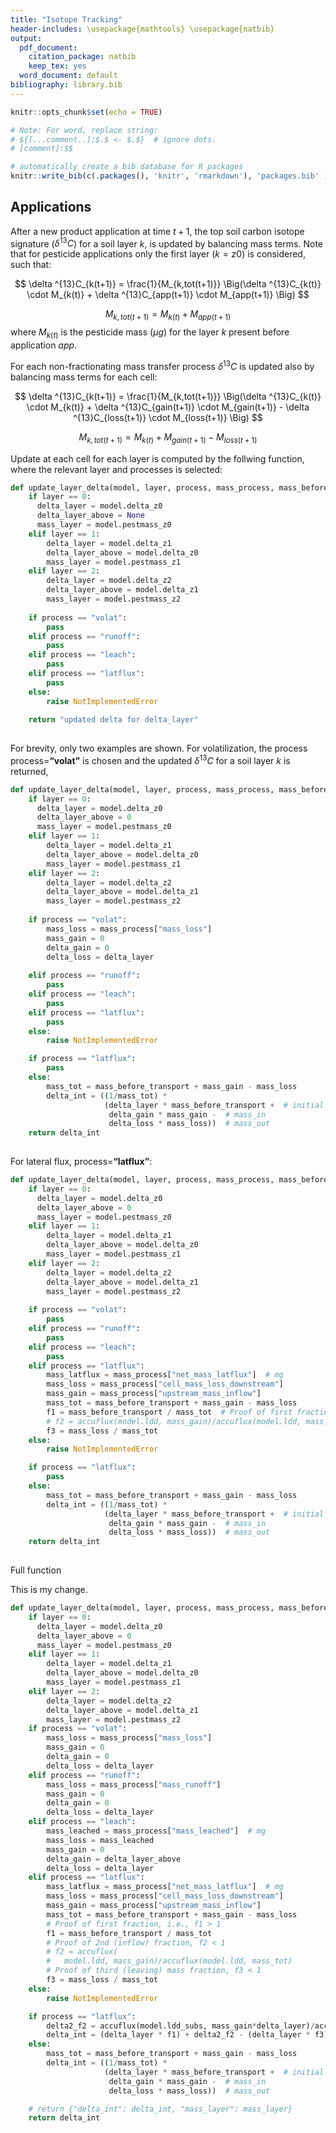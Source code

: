 ```yaml
---
title: "Isotope Tracking"
header-includes: \usepackage{mathtools} \usepackage{natbib}
output:
  pdf_document:
    citation_package: natbib
    keep_tex: yes
  word_document: default
bibliography: library.bib
---
```


```r
knitr::opts_chunk$set(echo = TRUE)

# Note: For word, replace string:
# ${[...comment..]:$.$ <- $.$}  # ignore dots.
# [comment]:$$
```

```r
# automatically create a bib database for R packages
knitr::write_bib(c(.packages(), 'knitr', 'rmarkdown'), 'packages.bib' )
```


## Applications

After a new product application at time $t+1$, the top soil carbon isotope signature ($\delta ^{13}C$) for a soil layer $k$, is updated by balancing mass terms. Note that for pesticide applications only the first layer ($k=z0$) is considered, such that:

$$
\delta ^{13}C_{k(t+1)} = \frac{1}{M_{k,tot(t+1)}} \Big(\delta ^{13}C_{k(t)} \cdot M_{k(t)} + \delta ^{13}C_{app(t+1)} \cdot M_{app(t+1)}  \Big)
$$

$$
M_{k,tot(t+1)} =  M_{k(t)} + M_{app(t+1)}
$$
where $M_{k(t)}$ is the pesticide mass $(\mu g)$ for the layer $k$ present before application $app$. 

For each non-fractionating mass transfer process $\delta ^{13}C$ is updated also by balancing mass terms for each cell:   

$$
\delta ^{13}C_{k(t+1)} = \frac{1}{M_{k,tot(t+1)}} \Big(\delta ^{13}C_{k(t)} \cdot M_{k(t)} + \delta ^{13}C_{gain(t+1)} \cdot M_{gain(t+1)} -  \delta ^{13}C_{loss(t+1)} \cdot M_{loss(t+1)}  \Big)
$$

$$
M_{k,tot(t+1)} =  M_{k(t)} + M_{gain(t+1)} -  M_{loss(t+1)}
$$


Update at each cell for each layer is computed by the follwing function, where the relevant layer and processes is selected:


```python

def update_layer_delta(model, layer, process, mass_process, mass_before_transport):
    if layer == 0:
      delta_layer = model.delta_z0
      delta_layer_above = None
      mass_layer = model.pestmass_z0
    elif layer == 1:
        delta_layer = model.delta_z1
        delta_layer_above = model.delta_z0
        mass_layer = model.pestmass_z1
    elif layer == 2:
        delta_layer = model.delta_z2
        delta_layer_above = model.delta_z1
        mass_layer = model.pestmass_z2
        
    if process == "volat":
        pass
    elif process == "runoff":
        pass
    elif process == "leach":
        pass
    elif process == "latflux":
        pass
    else:
        raise NotImplementedError
    
    return "updated delta for delta_layer"
                       
```

For brevity, only two examples are shown. For volatilization, the process process=**"volat"** is chosen and the updated $\delta ^{13}C$ for a soil layer $k$ is returned,

```python

def update_layer_delta(model, layer, process, mass_process, mass_before_transport):
    if layer == 0:
      delta_layer = model.delta_z0
      delta_layer_above = 0
      mass_layer = model.pestmass_z0
    elif layer == 1:
        delta_layer = model.delta_z1
        delta_layer_above = model.delta_z0
        mass_layer = model.pestmass_z1
    elif layer == 2:
        delta_layer = model.delta_z2
        delta_layer_above = model.delta_z1
        mass_layer = model.pestmass_z2
        
    if process == "volat":
        mass_loss = mass_process["mass_loss"]
        mass_gain = 0
        delta_gain = 0
        delta_loss = delta_layer
        
    elif process == "runoff":
        pass
    elif process == "leach":
        pass
    elif process == "latflux":
        pass
    else:
        raise NotImplementedError

    if process == "latflux":
        pass
    else:
        mass_tot = mass_before_transport + mass_gain - mass_loss
        delta_int = ((1/mass_tot) *
                     (delta_layer * mass_before_transport +  # initial
                      delta_gain * mass_gain -  # mass_in
                      delta_loss * mass_loss))  # mass_out
    return delta_int
                       
```

For lateral flux, process=**"latflux"**:

```python

def update_layer_delta(model, layer, process, mass_process, mass_before_transport):
    if layer == 0:
      delta_layer = model.delta_z0
      delta_layer_above = 0
      mass_layer = model.pestmass_z0
    elif layer == 1:
        delta_layer = model.delta_z1
        delta_layer_above = model.delta_z0
        mass_layer = model.pestmass_z1
    elif layer == 2:
        delta_layer = model.delta_z2
        delta_layer_above = model.delta_z1
        mass_layer = model.pestmass_z2
        
    if process == "volat":
        pass
    elif process == "runoff":
        pass
    elif process == "leach":
        pass
    elif process == "latflux":
        mass_latflux = mass_process["net_mass_latflux"]  # mg
        mass_loss = mass_process["cell_mass_loss_downstream"]
        mass_gain = mass_process["upstream_mass_inflow"]
        mass_tot = mass_before_transport + mass_gain - mass_loss
        f1 = mass_before_transport / mass_tot  # Proof of first fraction, i.e., f1 > 1
        # f2 = accuflux(model.ldd, mass_gain)/accuflux(model.ldd, mass_tot)  # Proof of 2nd (inflow) fraction, f2 < 1
        f3 = mass_loss / mass_tot
    else:
        raise NotImplementedError

    if process == "latflux":
        pass
    else:
        mass_tot = mass_before_transport + mass_gain - mass_loss
        delta_int = ((1/mass_tot) *
                     (delta_layer * mass_before_transport +  # initial
                      delta_gain * mass_gain -  # mass_in
                      delta_loss * mass_loss))  # mass_out
    return delta_int
                       
```

Full function

This is my change.

```python

def update_layer_delta(model, layer, process, mass_process, mass_before_transport):
    if layer == 0:
      delta_layer = model.delta_z0
      delta_layer_above = 0
      mass_layer = model.pestmass_z0
    elif layer == 1:
        delta_layer = model.delta_z1
        delta_layer_above = model.delta_z0
        mass_layer = model.pestmass_z1
    elif layer == 2:
        delta_layer = model.delta_z2
        delta_layer_above = model.delta_z1
        mass_layer = model.pestmass_z2
    if process == "volat":
        mass_loss = mass_process["mass_loss"]
        mass_gain = 0
        delta_gain = 0
        delta_loss = delta_layer
    elif process == "runoff":
        mass_loss = mass_process["mass_runoff"]
        mass_gain = 0
        delta_gain = 0
        delta_loss = delta_layer
    elif process == "leach":
        mass_leached = mass_process["mass_leached"]  # mg
        mass_loss = mass_leached
        mass_gain = 0
        delta_gain = delta_layer_above
        delta_loss = delta_layer
    elif process == "latflux":
        mass_latflux = mass_process["net_mass_latflux"]  # mg
        mass_loss = mass_process["cell_mass_loss_downstream"]
        mass_gain = mass_process["upstream_mass_inflow"]
        mass_tot = mass_before_transport + mass_gain - mass_loss
        # Proof of first fraction, i.e., f1 > 1
        f1 = mass_before_transport / mass_tot  
        # Proof of 2nd (inflow) fraction, f2 < 1
        # f2 = accuflux(
        #   model.ldd, mass_gain)/accuflux(model.ldd, mass_tot)  
        # Proof of third (leaving) mass fraction, f3 < 1
        f3 = mass_loss / mass_tot  
    else:
        raise NotImplementedError

    if process == "latflux":
        delta2_f2 = accuflux(model.ldd_subs, mass_gain*delta_layer)/accuflux(model.ldd_subs, mass_tot)
        delta_int = (delta_layer * f1) + delta2_f2 - (delta_layer * f3)
    else:
        mass_tot = mass_before_transport + mass_gain - mass_loss
        delta_int = ((1/mass_tot) *
                     (delta_layer * mass_before_transport +  # initial
                      delta_gain * mass_gain -  # mass_in
                      delta_loss * mass_loss))  # mass_out

    # return {"delta_int": delta_int, "mass_layer": mass_layer}
    return delta_int
                       
```
